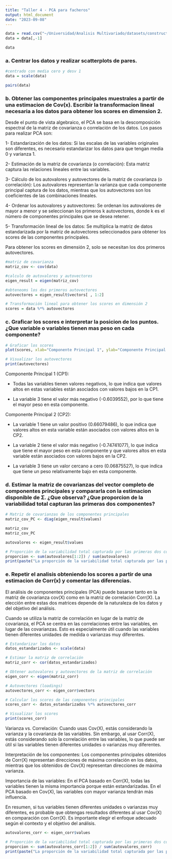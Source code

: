 ```yaml
---
title: "Taller 4 - PCA para facheros"
output: html_document
date: "2023-09-08"
---
```


```r
data = read.csv("~/Universidad/Analisis Multivariado/datasets/constructora.txt", sep="")
data = data[,-1]

data
```

### a. Centrar los datos y realizar scatterplots de pares.

```r
#centrado con media cero y desv 1 
data = scale(data)

pairs(data)
```
### b. Obtener las componentes principales muestrales a partir de una estimacion de Cov(x). Escribir la transformacion lineal necesaria a los datos para obtener los scores en dimension 2.

Desde el punto de vista algebraico, el PCA se basa en la descomposición espectral de la matriz de covarianza o correlación de los datos. Los pasos para realizar PCA son:

1- Estandarización de los datos: Si las escalas de las variables originales son diferentes, es necesario estandarizar los datos para que tengan media 0 y varianza 1.

2- Estimación de la matriz de covarianza (o correlación): Esta matriz captura las relaciones lineales entre las variables.

3- Cálculo de los autovalores y autovectores de la matriz de covarianza (o correlación): Los autovalores representan la varianza que cada componente principal captura de los datos, mientras que los autovectores son los coeficientes de las combinaciones lineales.

4- Ordenar los autovalores y autovectores: Se ordenan los autovalores de mayor a menor y se seleccionan los primeros k autovectores, donde k es el número de componentes principales que se desea retener.

5- Transformación lineal de los datos: Se multiplica la matriz de datos estandarizada por la matriz de autovectores seleccionados para obtener los scores de las componentes principales.

Para obtener los scores en dimensión 2, solo se necesitan los dos primeros autovectores.


```r
#matriz de covarianza
matriz_cov <- cov(data)

#calculo de autovalores y autovectores 
eigen_result = eigen(matriz_cov) 

#obteneoms los dos primeros autovectores 
autovectores = eigen_result$vectors[ , 1:2]

# Transformación lineal para obtener los scores en dimensión 2
scores = data %*% autovectores

```



### c. Graficar los scores e interpretar la posicion de los puntos. ¿Que variable o variables tienen mas peso en cada componente?


```r
# Graficar los scores
plot(scores, xlab="Componente Principal 1", ylab="Componente Principal 2", main="Gráfico de Scores PCA")

```

```r
# Visualizar los autovectores
print(autovectores)

```
Componente Principal 1 (CP1): 

- Todas las variables tienen valores negativos, lo que indica que valores altos en estas variables están asociados con valores bajos en la CP1.

- La variable 3 tiene el valor más negativo (-0.6039552), por lo que tiene el mayor peso en esta componente.

Componente Principal 2 (CP2): 

- La variable 1 tiene un valor positivo (0.66079486), lo que indica que valores altos en esta variable están asociados con valores altos en la CP2.

- La variable 2 tiene el valor más negativo (-0.74741077), lo que indica que tiene el mayor peso en esta componente y que valores altos en esta variable están asociados con valores bajos en la CP2.

- La variable 3 tiene un valor cercano a cero (0.06875527), lo que indica que tiene un peso relativamente bajo en esta componente.

### d. Estimar la matriz de covarianzas del vector completo de componentes principales y compararla con la estimacion disponible de Σ. ¿Que observa? ¿Que proporcion de la variabilidad total capturan las primeras dos componentes?



```r
# Matriz de covarianzas de los componentes principales
matriz_cov_PC <- diag(eigen_result$values)

matriz_cov
matriz_cov_PC

autovalores <- eigen_result$values

# Proporción de la variabilidad total capturada por las primeras dos componentes
proporcion <- sum(autovalores[1:2]) / sum(autovalores)
print(paste("La proporción de la variabilidad total capturada por las primeras dos componentes es:", round(proporcion, 4)))

```



### e. Repetir el analisis obteniendo los scores a partir de una estimacion de Corr(x) y comentar las diferencias.

El análisis de componentes principales (PCA) puede basarse tanto en la matriz de covarianza cov(X) como en la matriz de correlación Corr(X). La elección entre estas dos matrices depende de la naturaleza de los datos y del objetivo del análisis.

Cuando se utiliza la matriz de correlación en lugar de la matriz de covarianza, el PCA se centra en las correlaciones entre las variables, en lugar de las covarianzas. Esto es especialmente útil cuando las variables tienen diferentes unidades de medida o varianzas muy diferentes.

```r

# Estandarizar los datos
datos_estandarizados <- scale(data)

# Estimar la matriz de correlación
matriz_corr <- cor(datos_estandarizados)

# Obtener autovalores y autovectores de la matriz de correlación
eigen_corr <- eigen(matriz_corr)

# Autovectores (loadings)
autovectores_corr <- eigen_corr$vectors

# Calcular los scores de las componentes principales
scores_corr <- datos_estandarizados %*% autovectores_corr

# Visualizar los scores
print(scores_corr)

```

Varianza vs. Correlación: Cuando usas Cov(X), estás considerando la varianza y la covarianza de las variables. Sin embargo, al usar Corr(X), estás considerando solo la correlación entre las variables, lo que puede ser útil si las variables tienen diferentes unidades o varianzas muy diferentes.

Interpretación de los componentes: Los componentes principales obtenidos de Corr(X) representan direcciones de máxima correlación en los datos, mientras que los obtenidos de Cov(X) representan direcciones de máxima varianza.

Importancia de las variables: En el PCA basado en Corr(X), todas las variables tienen la misma importancia porque están estandarizadas. En el PCA basado en Cov(X), las variables con mayor varianza tendrán más influencia.

En resumen, si tus variables tienen diferentes unidades o varianzas muy diferentes, es probable que obtengas resultados diferentes al usar Cov(X) en comparación con Corr(X). Es importante elegir el enfoque adecuado según el contexto y el objetivo del análisis.

```r
autovalores_corr <- eigen_corr$values

# Proporción de la variabilidad total capturada por las primeras dos componentes
proporcion <- sum(autovalores_corr[1:2]) / sum(autovalores_corr)
print(paste("La proporción de la variabilidad total capturada por las primeras dos componentes es:", round(proporcion, 4)))
```

